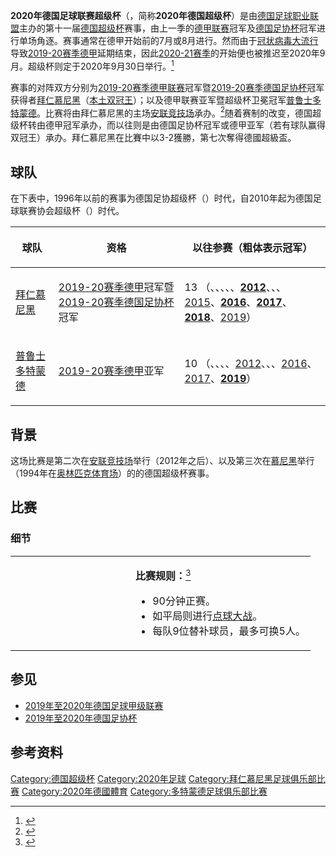 {{noteTA|G1=Football|G2=uefa|G3=德甲|G4=fcbayern}}
{{Infobox football match
| title              = 2020年德国足球联赛超级杯
| other_titles       = 德国超级杯
| image              = [[File:München_-_Allianz-Arena_(Luftbild).jpg|frameless]]
| caption            = [[慕尼黑|慕尼黑]]的[[安联竞技场|安联竞技场]]将承办赛事
| event              = [[德国超级杯|德国超级杯]]
| team1              = [[拜仁慕尼黑|拜仁慕尼黑]]
| team1score         = 3
| team2              = [[普鲁士多特蒙德|普鲁士多特蒙德]]
| team2score         = 2
| details            =
| date               = {{Start date|2020|9|30}}
| stadium            = [[安联竞技场|安联竞技场]]
| city               = [[慕尼黑|慕尼黑]]
| man_of_the_match1a =[[約書亞·基米希|甘美治]]{{nowrap|（拜仁慕尼黑）}}
| referee            =[[毕碧安娜·施泰因豪斯|畢碧安娜·施泰因豪斯]]
| attendance         =
| weather            =
| previous           = [[2019年德国超级杯|2019]]
| next               = [[2021年德国超级杯|2021]]
}}
'''2020年德国足球联赛超级杯'''（{{lang-de|DFL-Supercup 2020}}，简称'''2020年德国超级杯'''）是由[[德国足球职业联盟|德国足球职业联盟]]主办的第十一届[[德国超级杯|德国超级杯]]赛事，由上一季的[[德甲联赛|德甲联赛]]冠军及[[德国足协杯|德国足协杯]]冠军进行单场角逐。赛事通常在德甲开始前的7月或8月进行。然而由于[[2019冠状病毒病德国疫情|冠状病毒大流行]]导致[[2019年至2020年德国足球甲级联赛|2019-20赛季德甲]]延期结束，因此[[2020年至2021年德国足球甲级联赛|2020-21赛季]]的开始便也被推迟至2020年9月。超级杯则定于2020年9月30日举行。<ref name="calendar">{{cite news |url=https://www.dfl.de/de/aktuelles/neuer-rahmenterminkalender-fuer-saison-2020-21-veroeffentlicht-bundesliga-und-2-bundesliga-starten-am-18-september/ |title=Neuer Rahmenterminkalender für Saison 2020/21 veröffentlicht – Bundesliga und 2. Bundesliga starten am 18. September |website=DFL.de |publisher=[[德国足球职业联盟|Deutsche Fußball Liga]] |date=2020-07-10 |access-date=2020-07-10 |archive-date=2021-05-20 |archive-url=https://web.archive.org/web/20210520232340/https://www.dfl.de/de/aktuelles/neuer-rahmenterminkalender-fuer-saison-2020-21-veroeffentlicht-bundesliga-und-2-bundesliga-starten-am-18-september/ }}</ref>

赛事的对阵双方分别为[[2019年至2020年德国足球甲级联赛|2019-20赛季德甲联赛]]冠军暨[[2019年至2020年德国足协杯|2019-20赛季德国足协杯]]冠军获得者[[拜仁慕尼黑|拜仁慕尼黑]]（[[雙料冠軍|本土双冠王]]）；以及德甲联赛亚军暨超级杯卫冕冠军[[普鲁士多特蒙德|普鲁士多特蒙德]]。比赛将由拜仁慕尼黑的主场[[安联竞技场|安联竞技场]]承办。<ref>{{cite news |url=https://www.dfl.de/de/aktuelles/spielplan-bundesliga-und-2-bundesliga-saison-2020-21/ |title=Saison 2020/21: DFL veröffentlicht Spielpläne der Bundesliga und 2. Bundesliga |website=DFL.de |publisher=[[德国足球职业联盟|Deutsche Fußball Liga]] |date=2020-08-07 |access-date=2020-08-07}}</ref>随着赛制的改变，德国超级杯转由德甲冠军承办，而以往则是由德国足协杯冠军或德甲亚军（若有球队赢得双冠王）承办。拜仁慕尼黑在比賽中以3-2獲勝，第七次奪得德國超級盃。

==球队==
在下表中，1996年以前的赛事为德国足协超级杯（{{lang|de|''DFB-Supercup''}}）时代，自2010年起为德国足球联赛协会超级杯（{{lang|de|''DFL-Supercup''}}）时代。

{| class="wikitable"
|-
! 球队
! 资格
! 以往参赛（粗体表示冠军）
|-
| [[拜仁慕尼黑|拜仁慕尼黑]]
|  [[2019年至2020年德国足球甲级联赛|2019-20赛季德甲]]冠军暨[[2019年至2020年德国足协杯|2019-20赛季德国足协杯]]冠军
| 13 （'''{{le|1987年德国超级杯|1987 DFB-Supercup|1987}}'''、{{le|1989年德国超级杯|1989 DFB-Supercup|1989}}、'''{{le|1990年德国超级杯|1990 DFB-Supercup|1990}}'''、{{le|1994年德国超级杯|1994 DFB-Supercup|1994}}、'''{{le|2010年德国超级杯|2010 DFL-Supercup|2010}}'''、'''[[2012年德国超级杯|2012]]'''、{{le|2013年德国超级杯|2013 DFL-Supercup|2013}}、{{le|2014年德国超级杯|2014 DFL-Supercup|2014}}、[[2015年德国超级杯|2015]]、'''[[2016年德国超级杯|2016]]'''、'''[[2017年德国超级杯|2017]]'''、'''[[2018年德国超级杯|2018]]'''、[[2019年德国超级杯|2019]]）
|-
| [[普鲁士多特蒙德|普鲁士多特蒙德]]{{sup|[[2019年德国超级杯|TH]]}}
| [[2019年至2020年德国足球甲级联赛|2019-20赛季德甲]]亚军
| 10 （'''{{le|1989年德国超级杯|1989 DFB-Supercup|1989}}'''、'''{{le|1995年德国超级杯|1995 DFB-Supercup|1995}}'''、'''{{le|1996年德国超级杯|1996 DFB-Supercup|1996}}'''、{{le|2011年德国超级杯|2011 DFL-Supercup|2011}}、[[2012年德国超级杯|2012]]、'''{{le|2013年德国超级杯|2013 DFL-Supercup|2013}}'''、'''{{le|2014年德国超级杯|2014 DFL-Supercup|2014}}'''、[[2016年德国超级杯|2016]]、[[2017年德国超级杯|2017]]、'''[[2019年德国超级杯|2019]]'''）
|}

== 背景 ==
这场比赛是第二次在[[安联竞技场|安联竞技场]]举行（2012年之后）、以及第三次在[[慕尼黑|慕尼黑]]举行（1994年在[[慕尼黑奥林匹克体育场|奥林匹克体育场]]）的的德国超级杯赛事。

==比赛==
===细节===
<onlyinclude>{{Football box
|date         = {{Start date|2020|9|30}}
|time         = <!--20:30 [[Central_European_Summer_Time|CEST]]-->
|team1        = '''[[拜仁慕尼黑|拜仁慕尼黑]]'''
|score        = 3-2
|report       =
|team2        = [[普鲁士多特蒙德|普鲁士多特蒙德]]
|goals1       =
*[[科朗坦·托利索|杜利素]] {{goal|18}}
*[[托马斯·穆勒|湯瑪士·梅拿]] {{goal|32}}
*[[約書亞·基米希|甘美治]] {{goal|82}}
|goals2       =
*[[尤利安·布蘭特|白蘭特]] {{goal|39}}
*[[厄林·布朗特·哈蘭德|夏蘭特]] {{goal|55}}
|stadium      = [[慕尼黑|慕尼黑]][[安联竞技场|安联竞技场]]
|attendance   =
|referee      =[[毕碧安娜·施泰因豪斯|畢碧安娜·施泰因豪斯]]
}}</onlyinclude>

{| style="width:100%; font-size:90%;"
|<!--
'''最佳球员：'''
<br>[[約書亞·基米希|甘美治]] (拜仁慕尼黑)
--><!--
'''[[Assistant_referee_(association_football)|Assistant referees]]:'''<ref name="referees" />
<br>REFEREE ([[CITY|CITY]])
<br>REFEREE ([[CITY|CITY]])
<br>'''[[Assistant_referee_(association_football)#Fourth_official|Fourth official]]:'''<ref name="referees" />
<br>REFEREE ([[CITY|CITY]])
<br>'''[[Video_assistant_referee|Video assistant referee]]:'''<ref name="referees" />
<br>REFEREE ([[CITY|CITY]])
<br>'''[[Video_assistant_referee#Assistant_video_assistant_referee|Assistant video assistant referee]]:'''<ref name="referees" />
<br>REFEREE ([[CITY|CITY]])-->
|style="width:60%; vertical-align:top;"|
'''比赛规则：'''<ref>{{cite web |url=https://media.dfl.de/sites/2/2020/05/Spielordnung-SpOL-2020-05-16-Stand.pdf |title=Spielordnung (SpOL) |website=DFL.de |publisher=[[德国足球职业联盟|Deutsche Fußball Liga]] |format=PDF |page=3 |date=2020-05-16 |access-date=2020-06-15 |archive-url=https://megalodon.jp/ref/2020-0615-1123-38/https://media.dfl.de:443/sites/2/2020/05/Spielordnung-SpOL-2020-05-16-Stand.pdf |archive-date=2020-06-15}}</ref>
* 90分钟正赛。
* 如平局则进行[[点球大战|点球大战]]。
* 每队9位替补球员，最多可换5人。
|}

== 参见 ==
*[[2019年至2020年德国足球甲级联赛|2019年至2020年德国足球甲级联赛]]
*[[2019年至2020年德国足协杯|2019年至2020年德国足协杯]]

==参考资料==
{{reflist}}

{{德國超級盃}}
{{2020-21年歐洲足球(UEFA)}}
[[Category:德国超级杯|Category:德国超级杯]]
[[Category:2020年足球|Category:2020年足球]]
[[Category:拜仁慕尼黑足球俱乐部比赛|Category:拜仁慕尼黑足球俱乐部比赛]]
[[Category:2020年德國體育|Category:2020年德國體育]]
[[Category:多特蒙德足球俱乐部比赛|Category:多特蒙德足球俱乐部比赛]]